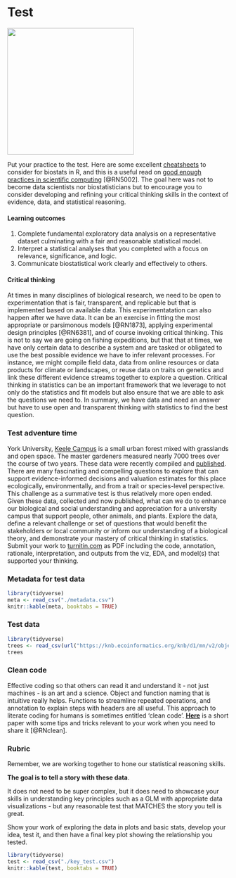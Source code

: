 # Test {#test}
![](./test.png){width=3in}   

Put your practice to the test. Here are some excellent [cheatsheets](https://www.rstudio.com/resources/cheatsheets/) to consider for biostats in R, and this is a useful read on [good enough practices in scientific computing](https://arxiv.org/abs/1609.00037) [@RN5002]. The goal here was not to become data scientists nor biostatisticians but to encourage you to consider developing and refining your critical thinking skills in the context of evidence, data, and statistical reasoning.  

#### Learning outcomes {-}  
1. Complete fundamental exploratory data analysis on a representative dataset culminating with a fair and reasonable statistical model.   
2. Interpret a statistical analyses that you completed with a focus on relevance, significance, and logic.   
3. Communicate biostatistical work clearly and effectively to others.      

#### Critical thinking {-}  
At times in many disciplines of biological research, we need to be open to experimentation that is fair, transparent, and replicable but that is implemented based on available data. This experimentatation can also happen after we have data. It can be an exercise in fitting the most appropriate or parsimonous models [@RN1873], applying experimental design principles [@RN6381], and of course invoking critical thinking. This is not to say we are going on fishing expeditions, but that that at times, we have only certain data to describe a system and are tasked or obligated to use the best possible evidence we have to infer relevant processes. For instance, we might compile field data, data from online resources or data products for climate or landscapes, or reuse data on traits on genetics and link these different evidence streams together to explore a question. Critical thinking in statistics can be an important framework that we leverage to not only do the statistics and fit models but also ensure that we are able to ask the questions we need to. In summary, we have data and need an answer but have to use open and transparent thinking with statistics to find the best question.    

### Test adventure time {-}  
York University, [Keele Campus](https://en.wikipedia.org/wiki/Keele_Campus_(York_University)) is a small urban forest mixed with grasslands and open space. The master gardeners measured nearly 7000 trees over the course of two years. These data were recently compiled and [published](https://knb.ecoinformatics.org/view/doi%3A10.5063%2FQ81BGH). There are many fascinating and compelling questions to explore that can support evidence-informed decisions and valuation estimates for this place ecologically, environmentally, and from a trait or species-level perspective. This challenge as a summative test is thus relatively more open ended. Given these data, collected and now published, what can we do to enhance our biological and social understanding and appreciation for a university campus that support people, other animals, and plants. Explore the data, define a relevant challenge or set of questions that would benefit the stakeholders or local community or inform our understanding of a biological theory, and demonstrate your mastery of critical thinking in statistics.  Submit your work to [turnitin.com](https://www.turnitin.com) as PDF including the code, annotation, rationale, interpretation, and outputs from the viz, EDA, and model(s) that supported your thinking.  

### Metadata for test data {-}    
```r
library(tidyverse)
meta <- read_csv("./metadata.csv")
knitr::kable(meta, booktabs = TRUE)
```

### Test data {-}    
```r
library(tidyverse)
trees <- read_csv(url("https://knb.ecoinformatics.org/knb/d1/mn/v2/object/urn%3Auuid%3A1e738f4d-f491-4b40-b55a-e8395c5349ce"))  
trees

```

### Clean code {-}  
Effective coding so that others can read it and understand it - not just machines - is an art and a science. Object and function naming that is intuitive really helps. Functions to streamline repeated operations, and annotation to explain steps with headers are all useful. This approach to literate coding for humans is sometimes entitled 'clean code'. [**Here**](https://besjournals.onlinelibrary.wiley.com/doi/10.1111/2041-210X.13961) is a short paper with some tips and tricks relevant to your work when you need to share it [@RNclean].  

### Rubric {-}  

Remember, we are working together to hone our statistical reasoning skills.  

**The goal is to tell a story with these data**. 

It does not need to be super complex, but it does need to showcase your skills in understanding key principles such as a GLM with appropriate data visualizations - but any reasonable test that MATCHES the story you tell is great.

Show your work of exploring the data in plots and basic stats, develop your idea, test it, and then have a final key plot showing the relationship you tested.  


```r
library(tidyverse)
test <- read_csv("./key_test.csv")
knitr::kable(test, booktabs = TRUE)

```

